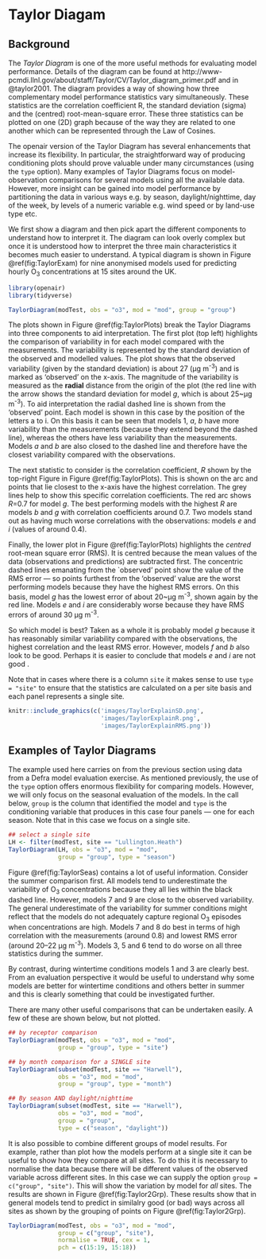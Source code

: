# Taylor Diagam {#sec:TaylorDiagram}

## Background {#sec:TaylorBack}

The *Taylor Diagram* is one of the more useful methods for
evaluating model performance. Details of the diagram can be found at
http://www-pcmdi.llnl.gov/about/staff/Taylor/CV/Taylor_diagram_primer.pdf
and in @taylor2001. The diagram provides a way of showing how
three complementary model performance statistics vary
simultaneously. These statistics are the correlation coefficient R,
the standard deviation (sigma) and the (centred) root-mean-square
error. These three statistics can be plotted on one (2D) graph because
of the way they are related to one another which can be represented
through the Law of Cosines.

The [openair]{.pkg} version of the Taylor Diagram has several
enhancements that increase its flexibility. In particular, the
straightforward way of producing conditioning plots should prove
valuable under many circumstances (using the `type` option). Many
examples of Taylor Diagrams focus on model-observation comparisons for
several models using all the available data. However, more insight can
be gained into model performance by partitioning the data in various
ways e.g. by season, daylight/nighttime, day of the week, by levels of
a numeric variable e.g. wind speed or by land-use type etc.

We first show a diagram and then pick apart the different components
to understand how to interpret it. The diagram can look overly complex
but once it is understood how to interpret the three main
characteristics it becomes much easier to understand. A typical
diagram is shown in Figure \@ref(fig:TaylorExam) for nine anonymised
models used for predicting hourly O~3~ concentrations at 15 sites
around the UK.

```r
library(openair)
library(tidyverse)
```


```r
TaylorDiagram(modTest, obs = "o3", mod = "mod", group = "group")
```

The plots shown in Figure \@ref(fig:TaylorPlots) break the Taylor Diagrams
into three components to aid interpretation. The first plot (top left)
highlights the comparison of variability in for each model compared
with the measurements. The variability is represented by the standard
deviation of the observed and modelled values. The plot shows that the
observed variability (given by the standard deviation) is about 27
(μg m^-3^) and is marked as 'observed' on the x-axis. The magnitude of
the variability is measured as the **radial** distance from the
origin of the plot (the red line with the arrow shows the standard
deviation for model $g$, which is about 25~μg m^-3^). To aid interpretation
the radial dashed line is shown from the 'observed' point. Each
model is shown in this case by the position of the letters a to i. On
this basis it can be seen that models 1, $a$, $b$ have more
variability than the measurements (because they extend beyond the
dashed line), whereas the others have less variability than the
measurements. Models $a$ and $b$ are also closed to the dashed line
and therefore have the closest variability compared with the
observations.

The next statistic to consider is the correlation coefficient, $R$
shown by the top-right Figure in Figure \@ref(fig:TaylorPlots).  This is
shown on the arc and points that lie closest to the x-axis have the
highest correlation.  The grey lines help to show this specific
correlation coefficients. The red arc shows $R$=0.7 for model $g$. The
best performing models with the highest $R$ are models $b$ and $g$
with correlation coefficients around 0.7. Two models stand out as
having much worse correlations with the observations: models $e$ and
$i$ (values of around 0.4).

Finally, the lower plot in Figure \@ref(fig:TaylorPlots) highlights the
*centred* root-mean square error (RMS). It is centred because the
mean values of the data (observations and predictions) are subtracted
first. The concentric dashed lines emanating from the `observed'
point show the value of the RMS error --- so points furthest from the
'observed' value are the worst performing models because they have
the highest RMS errors. On this basis, model $g$ has the lowest error
of about 20~μg m^-3^, shown again by the red line. Models $e$ and $i$ are
considerably worse because they have RMS errors of around 30 μg m^-3^.

So which model is best? Taken as a whole it is probably model $g$
because it has reasonably similar variability compared with the
observations, the highest correlation and the least RMS
error. However, models $f$ and $b$ also look to be good. Perhaps it is
easier to conclude that models $e$ and $i$ are not good \ldots.

Note that in cases where there is a column `site` it makes sense to
use `type = "site"` to ensure that the statistics are calculated
on a per site basis and each panel represents a single site.

```r
knitr::include_graphics(c('images/TaylorExplainSD.png',
                          'images/TaylorExplainR.png',
                          'images/TaylorExplainRMS.png'))
```

## Examples of Taylor Diagrams

The example used here carries on from the previous section using data
from a Defra model evaluation exercise. As mentioned previously, the
use of the `type` option offers enormous flexibility for comparing
models. However, we will only focus on the seasonal evaluation of the
models. In the call below, `group` is the column that identified
the model and `type` is the conditioning variable that produces in
this case four panels --- one for each season. Note that in this case
we focus on a single site.

```r
## select a single site
LH <- filter(modTest, site == "Lullington.Heath")
TaylorDiagram(LH, obs = "o3", mod = "mod", 
              group = "group", type = "season")
```

Figure \@ref(fig:TaylorSeas) contains a lot of useful
information. Consider the summer comparison first. All models tend to
underestimate the variability of O~3~ concentrations because they
all lies within the black dashed line. However, models 7 and 9 are
close to the observed variability. The general underestimate of the
variability for summer conditions might reflect that the models do not
adequately capture regional O~3~ episodes when concentrations are
high. Models 7 and 8 do best in terms of high correlation with the
measurements (around 0.8) and lowest RMS error (around
20--22 μg m^-3^). Models 3, 5 and 6 tend to do worse on all three
statistics during the summer.

By contrast, during wintertime conditions models 1 and 3 are clearly
best. From an evaluation perspective it would be useful to understand
why some models are better for wintertime conditions and others better
in summer and this is clearly something that could be investigated further.

There are many other useful comparisons that can be undertaken
easily. A few of these are shown below, but not plotted.

```r
## by receptor comparison
TaylorDiagram(modTest, obs = "o3", mod = "mod", 
              group = "group", type = "site")

## by month comparison for a SINGLE site
TaylorDiagram(subset(modTest, site == "Harwell"), 
              obs = "o3", mod = "mod",
              group = "group", type = "month")

## By season AND daylight/nighttime
TaylorDiagram(subset(modTest, site == "Harwell"), 
              obs = "o3", mod = "mod",
              group = "group", 
              type = c("season", "daylight"))
```

It is also possible to combine different groups of model results. For
example, rather than plot how the models perform at a single site it
can be useful to show how they compare at all sites. To do this it is
necessary to normalise the data because there will be different values
of the observed variable across different sites. In this case we can
supply the option `group = c("group", "site")`. This will show the
variation by model for *all* sites. The results are shown in Figure
\@ref(fig:Taylor2Grp). These results show that in general models
tend to predict in similalry good (or bad) ways across all sites as
shown by the grouping of points on Figure \@ref(fig:Taylor2Grp). 

```r
TaylorDiagram(modTest, obs = "o3", mod = "mod", 
              group = c("group", "site"), 
              normalise = TRUE, cex = 1, 
              pch = c(15:19, 15:18))
```
